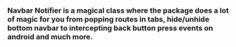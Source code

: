### Navbar Notifier is a magical class where the package does a lot of magic for you from popping routes in tabs, hide/unhide bottom navbar to intercepting back button press events on android and much more.




